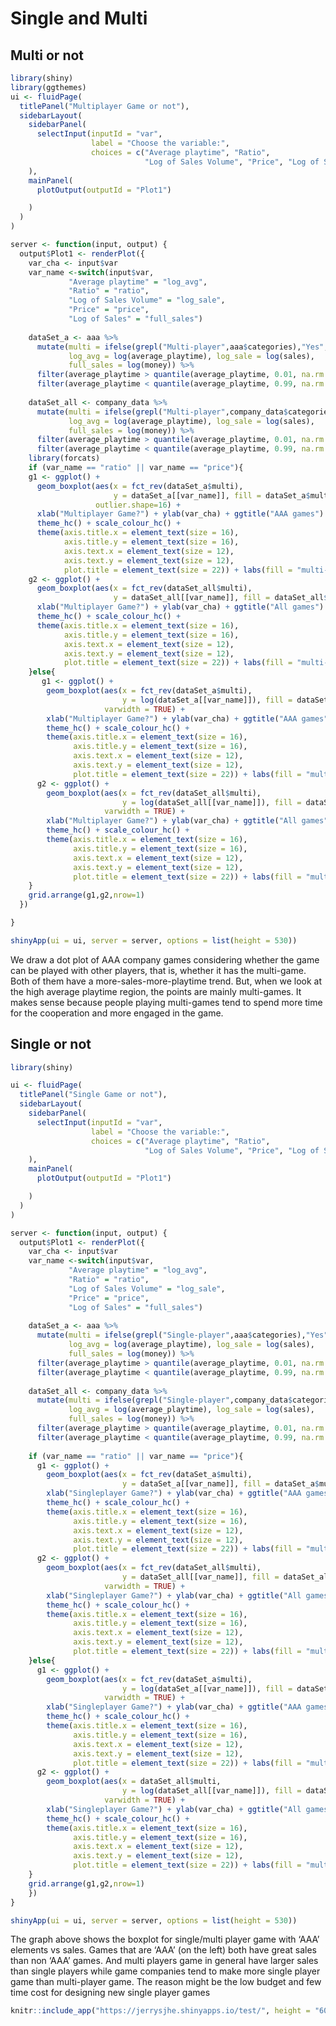 # Single and Multi

## Multi or not

```r
library(shiny)
library(ggthemes)
ui <- fluidPage(
  titlePanel("Multiplayer Game or not"),
  sidebarLayout(
    sidebarPanel(
      selectInput(inputId = "var",
                  label = "Choose the variable:",
                  choices = c("Average playtime", "Ratio", 
                              "Log of Sales Volume", "Price", "Log of Sales"))
    ),
    mainPanel(
      plotOutput(outputId = "Plot1")

    )
  )
)

server <- function(input, output) {
  output$Plot1 <- renderPlot({
    var_cha <- input$var
    var_name <-switch(input$var,
             "Average playtime" = "log_avg",
             "Ratio" = "ratio",
             "Log of Sales Volume" = "log_sale",
             "Price" = "price",
             "Log of Sales" = "full_sales")
    
    dataSet_a <- aaa %>% 
      mutate(multi = ifelse(grepl("Multi-player",aaa$categories),"Yes","No"), 
             log_avg = log(average_playtime), log_sale = log(sales), 
             full_sales = log(money)) %>%
      filter(average_playtime > quantile(average_playtime, 0.01, na.rm = TRUE)) %>%
      filter(average_playtime < quantile(average_playtime, 0.99, na.rm = TRUE))
        
    dataSet_all <- company_data %>% 
      mutate(multi = ifelse(grepl("Multi-player",company_data$categories),"Yes","No"), 
             log_avg = log(average_playtime), log_sale = log(sales), 
             full_sales = log(money)) %>%
      filter(average_playtime > quantile(average_playtime, 0.01, na.rm = TRUE)) %>%
      filter(average_playtime < quantile(average_playtime, 0.99, na.rm = TRUE))
    library(forcats)
    if (var_name == "ratio" || var_name == "price"){
    g1 <- ggplot() +
      geom_boxplot(aes(x = fct_rev(dataSet_a$multi),
                       y = dataSet_a[[var_name]], fill = dataSet_a$multi), varwidth = TRUE, 
                   outlier.shape=16) +
      xlab("Multiplayer Game?") + ylab(var_cha) + ggtitle("AAA games") + 
      theme_hc() + scale_colour_hc() + 
      theme(axis.title.x = element_text(size = 16),
            axis.title.y = element_text(size = 16),
            axis.text.x = element_text(size = 12),
            axis.text.y = element_text(size = 12),
            plot.title = element_text(size = 22)) + labs(fill = "multi-player")
    g2 <- ggplot() +
      geom_boxplot(aes(x = fct_rev(dataSet_all$multi),
                       y = dataSet_all[[var_name]], fill = dataSet_all$multi), varwidth = TRUE) +
      xlab("Multiplayer Game?") + ylab(var_cha) + ggtitle("All games") + 
      theme_hc() + scale_colour_hc() +
      theme(axis.title.x = element_text(size = 16),
            axis.title.y = element_text(size = 16),
            axis.text.x = element_text(size = 12),
            axis.text.y = element_text(size = 12),
            plot.title = element_text(size = 22)) + labs(fill = "multi-player")
    }else{
       g1 <- ggplot() + 
        geom_boxplot(aes(x = fct_rev(dataSet_a$multi),
                         y = log(dataSet_a[[var_name]]), fill = dataSet_a$multi), 
                     varwidth = TRUE) +
        xlab("Multiplayer Game?") + ylab(var_cha) + ggtitle("AAA games") +
        theme_hc() + scale_colour_hc() +
        theme(axis.title.x = element_text(size = 16),
              axis.title.y = element_text(size = 16),
              axis.text.x = element_text(size = 12),
              axis.text.y = element_text(size = 12),
              plot.title = element_text(size = 22)) + labs(fill = "multi-player")
      g2 <- ggplot() +
        geom_boxplot(aes(x = fct_rev(dataSet_all$multi),
                         y = log(dataSet_all[[var_name]]), fill = dataSet_all$multi), 
                     varwidth = TRUE) +
        xlab("Multiplayer Game?") + ylab(var_cha) + ggtitle("All games") + 
        theme_hc() + scale_colour_hc() +
        theme(axis.title.x = element_text(size = 16),
              axis.title.y = element_text(size = 16),
              axis.text.x = element_text(size = 12),
              axis.text.y = element_text(size = 12),
              plot.title = element_text(size = 22)) + labs(fill = "multi-player")
    }
    grid.arrange(g1,g2,nrow=1)
  })

}

shinyApp(ui = ui, server = server, options = list(height = 530))
```

We draw a dot plot of AAA company games considering whether the game can be played with other players, that is, whether it has the multi-game. Both of them have a more-sales-more-playtime trend. But, when we look at the high average playtime region, the points are mainly multi-games. It makes sense because people playing multi-games tend to spend more time for the cooperation and more engaged in the game. 

## Single or not

```r
library(shiny)

ui <- fluidPage(
  titlePanel("Single Game or not"),
  sidebarLayout(
    sidebarPanel(
      selectInput(inputId = "var",
                  label = "Choose the variable:",
                  choices = c("Average playtime", "Ratio", 
                              "Log of Sales Volume", "Price", "Log of Sales"))
    ),
    mainPanel(
      plotOutput(outputId = "Plot1")

    )
  )
)

server <- function(input, output) {
  output$Plot1 <- renderPlot({
    var_cha <- input$var
    var_name <-switch(input$var,
             "Average playtime" = "log_avg",
             "Ratio" = "ratio",
             "Log of Sales Volume" = "log_sale",
             "Price" = "price",
             "Log of Sales" = "full_sales")
    
    dataSet_a <- aaa %>% 
      mutate(multi = ifelse(grepl("Single-player",aaa$categories),"Yes","No"), 
             log_avg = log(average_playtime), log_sale = log(sales), 
             full_sales = log(money)) %>%
      filter(average_playtime > quantile(average_playtime, 0.01, na.rm = TRUE)) %>%
      filter(average_playtime < quantile(average_playtime, 0.99, na.rm = TRUE))
        
    dataSet_all <- company_data %>% 
      mutate(multi = ifelse(grepl("Single-player",company_data$categories),"Yes","No"), 
             log_avg = log(average_playtime), log_sale = log(sales), 
             full_sales = log(money)) %>%
      filter(average_playtime > quantile(average_playtime, 0.01, na.rm = TRUE)) %>%
      filter(average_playtime < quantile(average_playtime, 0.99, na.rm = TRUE))
    
    if (var_name == "ratio" || var_name == "price"){
      g1 <- ggplot() + 
        geom_boxplot(aes(x = fct_rev(dataSet_a$multi), 
                         y = dataSet_a[[var_name]], fill = dataSet_a$multi), varwidth = TRUE) +
        xlab("Singleplayer Game?") + ylab(var_cha) + ggtitle("AAA games") + 
        theme_hc() + scale_colour_hc() +
        theme(axis.title.x = element_text(size = 16),
              axis.title.y = element_text(size = 16),
              axis.text.x = element_text(size = 12),
              axis.text.y = element_text(size = 12),
              plot.title = element_text(size = 22)) + labs(fill = "multi-player")
      g2 <- ggplot() + 
        geom_boxplot(aes(x = fct_rev(dataSet_all$multi), 
                         y = dataSet_all[[var_name]], fill = dataSet_all$multi), 
                     varwidth = TRUE) +
        xlab("Singleplayer Game?") + ylab(var_cha) + ggtitle("All games") + 
        theme_hc() + scale_colour_hc() +
        theme(axis.title.x = element_text(size = 16),
              axis.title.y = element_text(size = 16),
              axis.text.x = element_text(size = 12),
              axis.text.y = element_text(size = 12),
              plot.title = element_text(size = 22)) + labs(fill = "multi-player")
    }else{
      g1 <- ggplot() + 
        geom_boxplot(aes(x = fct_rev(dataSet_a$multi), 
                         y = log(dataSet_a[[var_name]]), fill = dataSet_a$multi), 
                     varwidth = TRUE) +
        xlab("Singleplayer Game?") + ylab(var_cha) + ggtitle("AAA games") +
        theme_hc() + scale_colour_hc() +
        theme(axis.title.x = element_text(size = 16),
              axis.title.y = element_text(size = 16),
              axis.text.x = element_text(size = 12),
              axis.text.y = element_text(size = 12),
              plot.title = element_text(size = 22)) + labs(fill = "multi-player")
      g2 <- ggplot() + 
        geom_boxplot(aes(x = dataSet_all$multi, 
                         y = log(dataSet_all[[var_name]]), fill = dataSet_all$multi), 
                     varwidth = TRUE) +
        xlab("Singleplayer Game?") + ylab(var_cha) + ggtitle("All games") + 
        theme_hc() + scale_colour_hc() +
        theme(axis.title.x = element_text(size = 16),
              axis.title.y = element_text(size = 16),
              axis.text.x = element_text(size = 12),
              axis.text.y = element_text(size = 12),
              plot.title = element_text(size = 22)) + labs(fill = "multi-player")
    }
    grid.arrange(g1,g2,nrow=1)
    })
}

shinyApp(ui = ui, server = server, options = list(height = 530))
```

The graph above shows the boxplot for single/multi player game with ‘AAA’ elements vs sales. Games that are ‘AAA’ (on the left) both have great sales than non ‘AAA’ games. And multi players game in general have larger sales than single players while game companies tend to make more single player game than multi-player game. The reason might be the low budget and few time cost for designing new single player games

```r
knitr::include_app("https://jerrysjhe.shinyapps.io/test/", height = "600px")
```